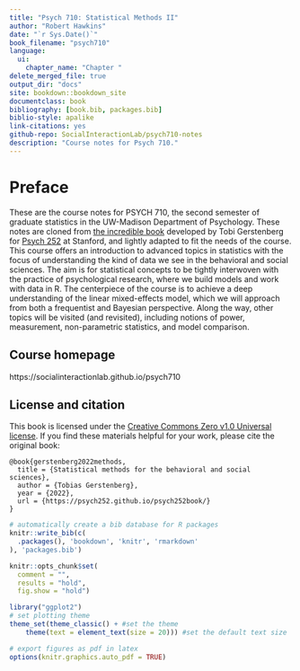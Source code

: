 ```yaml
--- 
title: "Psych 710: Statistical Methods II"
author: "Robert Hawkins"
date: "`r Sys.Date()`"
book_filename: "psych710"
language:
  ui:
    chapter_name: "Chapter "
delete_merged_file: true
output_dir: "docs"
site: bookdown::bookdown_site
documentclass: book
bibliography: [book.bib, packages.bib]
biblio-style: apalike
link-citations: yes
github-repo: SocialInteractionLab/psych710-notes
description: "Course notes for Psych 710."
---
```


# Preface {-}

These are the course notes for PSYCH 710, the second semester of graduate statistics in the UW-Madison Department of Psychology.
These notes are cloned from [the incredible book](https://psych252.github.io/psych252book/) developed by Tobi Gerstenberg for [Psych 252](https://psych252.github.io/) at Stanford, and lightly adapted to fit the needs of the course.
This course offers an introduction to advanced topics in statistics with the focus of understanding the kind of data we see in the behavioral and social sciences.
The aim is for statistical concepts to be tightly interwoven with the practice of psychological research, where we build models and work with data in R.
The centerpiece of the course is to achieve a deep understanding of the linear mixed-effects model, which we will approach from both a frequentist and Bayesian perspective.
Along the way, other topics will be visited (and revisited), including notions of power, measurement, non-parametric statistics, and model comparison.

## Course homepage {-}

https://socialinteractionlab.github.io/psych710

## License and citation {-}

This book is licensed under the [Creative Commons Zero v1.0 Universal license](https://github.com/psych252/psych252book/blob/master/LICENSE). If you find these materials helpful for your work, please cite the original book:

```
@book{gerstenberg2022methods,
  title = {Statistical methods for the behavioral and social sciences},
  author = {Tobias Gerstenberg},
  year = {2022},
  url = {https://psych252.github.io/psych252book/}
}
```


```r
# automatically create a bib database for R packages
knitr::write_bib(c(
  .packages(), 'bookdown', 'knitr', 'rmarkdown'
), 'packages.bib')

knitr::opts_chunk$set(
  comment = "",
  results = "hold",
  fig.show = "hold")

library("ggplot2")
# set plotting theme
theme_set(theme_classic() + #set the theme 
    theme(text = element_text(size = 20))) #set the default text size

# export figures as pdf in latex 
options(knitr.graphics.auto_pdf = TRUE)
```



